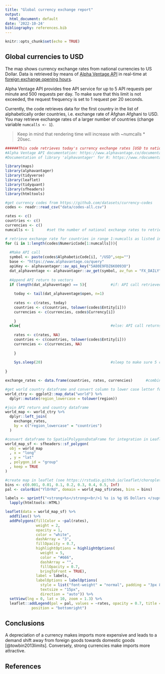 ```yaml
---
title: "Global currency exchange report"
output:
  html_document: default
date: '2022-10-24'
bibliography: references.bib
---
```


```r
knitr::opts_chunk$set(echo = TRUE)
```

## Global currencies to USD

The map shows currency exchange rates from national currencies to US Dollar. Data is retrieved by means of [Alpha Ventage API](https://www.alphavantage.co/){target="_blank"} in real-time at [foreign exchange opening hours](https://support.e-markets.nordea.com/hc/en-us/articles/360001333429-What-are-foreign-exchange-opening-hours-){target="_blank"}.

Alpha Ventage API provides free API service for up to 5 API requests per minute and 500 requests per day. To make sure that this limit is not exceeded, the request frequency is set to 1 request per 20 seconds. 

Currently, the code retrieves data for the first country in the list of alphabetically order countries, i.e. exchange rate of Afghan Afghani to USD. You may retrieve exchange rates of a larger number of countries (change variable `numcalls <- 1`).  

> Keep in mind that rendering time will increase with ~numcalls * 20sec.    

```r
######This code retrieves today's currency exchange rates [USD to national currency] from Alpha Ventage and renders data in a world map#######
#Alpha Ventage API documentation: https://www.alphavantage.co/documentation/
#Documentation of library 'alphavantager' for R: https://www.rdocumentation.org/packages/alphavantager

library(maps)
library(alphavantager)
library(tidyverse)
library(leaflet)
library(tidyquant)
library(sfheaders)
library(htmltools)

#get currency codes from https://github.com/datasets/currency-codes
codes <- readr::read_csv("data/codes-all.csv")

rates <- c()
countries <- c()
currencies <- c()
numcalls <- 1      #set the number of national exchange rates to retrieve

# retrieve exchange rate for countries in range 1:numcalls as listed in table 'codes'
for (i in 1:length(codes$NumericCode[1:numcalls])){  
  
  #Make API call
  symbol <- paste(codes$AlphabeticCode[i], "/USD",sep="")
  base <- "https://www.alphavantage.co/query"
  apiKey <- alphavantager::av_api_key("5A80E9FDZ6KO093O")
  dat_alphaventage <- alphavantager::av_get(symbol, av_fun = "FX_DAILY")
  
  #Append API return to vectors
  if (length(dat_alphaventage) == 5){           #if: API call retrieved timestamp, open, high, low, close exchange rates
    
    today <- tail(dat_alphaventage$open, n=1)
    
    rates <- c(rates, today)
    countries <- c(countries, tolower(codes$Entity[i]))
    currencies <- c(currencies, codes$Currency[i])
      
    }
  else{                                         #else: API call returns only error message
    
    rates <- c(rates, NA)
    countries <- c(countries, tolower(codes$Entity[i]))
    currencies <- c(currencies, NA)
      
    }
    
    Sys.sleep(20)                               #sleep to make sure 5 calls/min is not exceeded
    
}

exchange_rates <- data.frame(countries, rates, currencies)      #combine country names and exchange rate vectors in a dataframe

#get world country dataframe and convert column to lower case letter for join
world_ctry <- ggplot2::map_data("world") %>%
  dplyr::mutate(region_lowercase = tolower(region))

#join API return and country dataframe
world_map <- world_ctry %>%
  dplyr::left_join(
    exchange_rates,
    by = c("region_lowercase" = "countries")
  )

#convert dataframe to SpatialPolygonsDataFrame for integration in Leaflet (see https://rstudio.github.io/leaflet/shapes.html)
world_map_sf <- sfheaders::sf_polygon(
  obj = world_map
  , x = "long"
  , y = "lat"
  , polygon_id = "group"
  , keep = TRUE
)

#create map in leaflet (see https://rstudio.github.io/leaflet/choropleths.html)
bins <- c(0.001, 0.01, 0.1, 0.2, 0.3, 0.4, 0.5, Inf)
pal <- colorBin("YlOrRd", domain = world_map_sf$rates, bins = bins)

labels <- sprintf("<strong>%s</strong><br/>1 %s is %g US Dollars </sup>",world_map_sf$region, world_map_sf$currencies, world_map_sf$rates) %>% 
  lapply(htmltools::HTML)

leaflet(data = world_map_sf) %>% 
  addTiles() %>% 
  addPolygons(fillColor = ~pal(rates),
              weight = 2,
              opacity = 1,
              color = "white",
              dashArray = "3",
              fillOpacity = 0.7,
              highlightOptions = highlightOptions(
                weight = 5,
                color = "#666",
                dashArray = "",
                fillOpacity = 0.7,
                bringToFront = TRUE),
              label = labels,
              labelOptions = labelOptions(
                style = list("font-weight" = "normal", padding = "3px 8px"),
                textsize = "15px",
                direction = "auto")) %>%
  setView(lng = 0, lat = 10, zoom = 1.3) %>%
  leaflet::addLegend(pal = pal, values = ~rates, opacity = 0.7, title = NULL,
            position = "bottomright")
```

## Conclusions

A depreciation of a currency makes imports more expensive and leads to a demand shift away from foreign goods towards domestic goods [@towbin2013limits]. Conversely, strong currencies make imports more attractive.

## References
